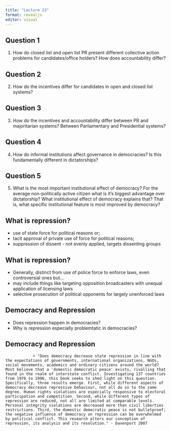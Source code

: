 ```yaml
---
title: "Lecture 23"
format: revealjs
editor: visual
---
```


## Question 1

1. How do closed list and open list PR present different collective action problems for candidates/office holders? How does accountability differ?

## Question 2

2. How do the incentives differ for candidates in open and closed list systems? 

## Question 3

3. How do the incentives and accountability differ between PR and majoritarian systems? Between Parliamentary and Presidential systems?

## Question 4

4. How do informal institutions affect governance in democracies? Is this fundamentally different in dictatorships?

## Question 5

5. What is the most important institutional effect of democracy? For the average non-politically active citizen what is it's biggest advantage over dictatorship? What institutional effect of democracy explains that? That is, what specific institutional feature is most improved by democracy?


## What is repression?

-   use of state force for political reasons or;
-   tacit approval of private use of force for political reasons;
-   suppression of dissent - not evenly applied, targets dissenting groups

## What is repression?

-   Generally, distinct from use of police force to enforce laws, even controversial ones but...
-   may include things like targeting opposition broadcasters with unequal application of licensing laws
-   selective prosecution of political opponents for largely unenforced laws

## Democracy and Repression

-   Does repression happen in democracies?
-   Why is repression especially problemtatic in democracies?

## Democracy and Repression

                + "Does democracy decrease state repression in line with the expectations of governments, international organizations, NGOs, social movements, academics and ordinary citizens around the world? Most believe that a 'domestic democratic peace' exists, rivalling that found in the realm of interstate conflict. Investigating 137 countries from 1976 to 1996, this book seeks to shed light on this question. Specifically, three results emerge. First, while different aspects of democracy decrease repressive behaviour, not all do so to the same degree. Human rights violations are especially responsive to electoral participation and competition. Second, while different types of repression are reduced, not all are limited at comparable levels. Personal integrity violations are decreased more than civil liberties restrictions. Third, the domestic democratic peace is not bulletproof; the negative influence of democracy on repression can be overwhelmed by political conflict. This research alters our conception of repression, its analysis and its resolution." - Davenport 2007
                
                
